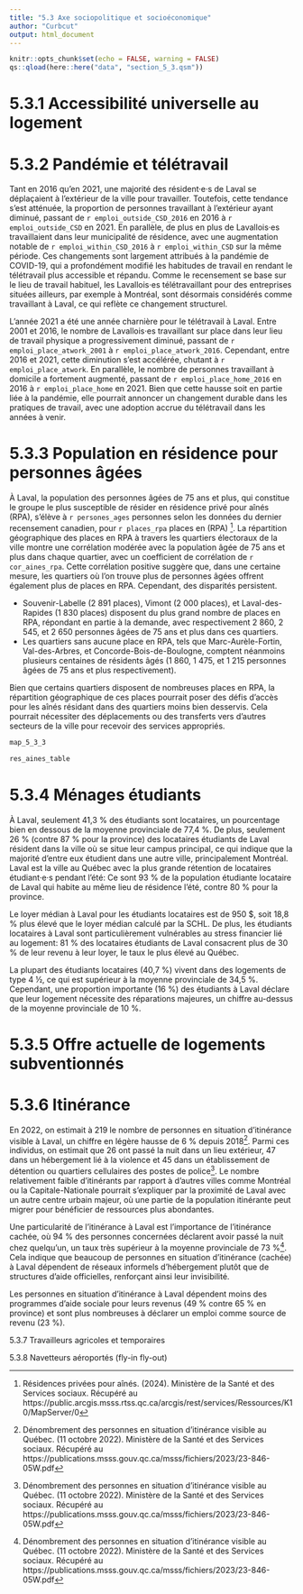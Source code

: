 ```yaml
---
title: "5.3 Axe sociopolitique et socioéconomique"
author: "Curbcut"
output: html_document
---
```


```r
knitr::opts_chunk$set(echo = FALSE, warning = FALSE)
qs::qload(here::here("data", "section_5_3.qsm"))
```

# 5.3.1 Accessibilité universelle au logement

# 5.3.2 Pandémie et télétravail

Tant en 2016 qu'en 2021, une majorité des résident·e·s de Laval se déplaçaient à l'extérieur de la ville pour travailler. Toutefois, cette tendance s'est atténuée, la proportion de personnes travaillant à l'extérieur ayant diminué, passant de `r emploi_outside_CSD_2016` en 2016 à `r emploi_outside_CSD` en 2021. En parallèle, de plus en plus de Lavallois·es travaillaient dans leur municipalité de résidence, avec une augmentation notable de `r emploi_within_CSD_2016` à `r emploi_within_CSD` sur la même période. Ces changements sont largement attribués à la pandémie de COVID-19, qui a profondément modifié les habitudes de travail en rendant le télétravail plus accessible et répandu. Comme le recensement se base sur le lieu de travail habituel, les Lavallois·es télétravaillant pour des entreprises situées ailleurs, par exemple à Montréal, sont désormais considérés comme travaillant à Laval, ce qui reflète ce changement structurel.

L'année 2021 a été une année charnière pour le télétravail à Laval. Entre 2001 et 2016, le nombre de Lavallois·es travaillant sur place dans leur lieu de travail physique a progressivement diminué, passant de `r emploi_place_atwork_2001` à `r emploi_place_atwork_2016`. Cependant, entre 2016 et 2021, cette diminution s'est accélérée, chutant à `r emploi_place_atwork`. En parallèle, le nombre de personnes travaillant à domicile a fortement augmenté, passant de `r emploi_place_home_2016` en 2016 à `r emploi_place_home` en 2021. Bien que cette hausse soit en partie liée à la pandémie, elle pourrait annoncer un changement durable dans les pratiques de travail, avec une adoption accrue du télétravail dans les années à venir.

# 5.3.3 Population en résidence pour personnes âgées

À Laval, la population des personnes âgées de 75 ans et plus, qui constitue le groupe le plus susceptible de résider en résidence privé pour aînés (RPA), s'élève à `r persones_ages` personnes selon les données du dernier recensement canadien, pour `r places_rpa` places en (RPA) ^[Résidences privées pour aînés. (2024). Ministère de la Santé et des Services sociaux. Récupéré au https://public.arcgis.msss.rtss.qc.ca/arcgis/rest/services/Ressources/K10/MapServer/0]. La répartition géographique des places en RPA à travers les quartiers électoraux de la ville montre une corrélation modérée avec la population âgée de 75 ans et plus dans chaque quartier, avec un coefficient de corrélation de `r cor_aines_rpa`. Cette corrélation positive suggère que, dans une certaine mesure, les quartiers où l'on trouve plus de personnes âgées offrent également plus de places en RPA. Cependant, des disparités persistent.

- Souvenir-Labelle (2 891 places), Vimont (2 000 places), et Laval-des-Rapides (1 830 places) disposent du plus grand nombre de places en RPA, répondant en partie à la demande, avec respectivement 2 860, 2 545, et 2 650 personnes âgées de 75 ans et plus dans ces quartiers.
- Les quartiers sans aucune place en RPA, tels que Marc-Aurèle-Fortin, Val-des-Arbres, et Concorde-Bois-de-Boulogne, comptent néanmoins plusieurs centaines de résidents âgés (1 860, 1 475, et 1 215 personnes âgées de 75 ans et plus respectivement).

Bien que certains quartiers disposent de nombreuses places en RPA, la répartition géographique de ces places pourrait poser des défis d'accès pour les aînés résidant dans des quartiers moins bien desservis. Cela pourrait nécessiter des déplacements ou des transferts vers d'autres secteurs de la ville pour recevoir des services appropriés.

```r
map_5_3_3
```

```r
res_aines_table
```

# 5.3.4 Ménages étudiants

À Laval, seulement 41,3 % des étudiants sont locataires, un pourcentage bien en dessous de la moyenne provinciale de 77,4 %. De plus, seulement 26 % (contre 87 % pour la province) des locataires étudiants de Laval résident dans la ville où se situe leur campus principal, ce qui indique que la majorité d’entre eux étudient dans une autre ville, principalement Montréal. Laval est la ville au Québec avec la plus grande rétention de locataires étudiant·e·s pendant l'été: Ce sont 93 % de la population étudiante locataire de Laval qui habite au même lieu de résidence l'été, contre 80 % pour la province.

Le loyer médian à Laval pour les étudiants locataires est de 950 $, soit 18,8 % plus élevé que le loyer médian calculé par la SCHL. De plus, les étudiants locataires à Laval sont particulièrement vulnérables au stress financier lié au logement: 81 % des locataires étudiants de Laval consacrent plus de 30 % de leur revenu à leur loyer, le taux le plus élevé au Québec. 

La plupart des étudiants locataires (40,7 %) vivent dans des logements de type 4 ½, ce qui est supérieur à la moyenne provinciale de 34,5 %. Cependant, une proportion importante (16 %) des étudiants à Laval déclare que leur logement nécessite des réparations majeures, un chiffre au-dessus de la moyenne provinciale de 10 %.

# 5.3.5 Offre actuelle de logements subventionnés

# 5.3.6 Itinérance

En 2022, on estimait à 219 le nombre de personnes en situation d’itinérance visible à Laval, un chiffre en légère hausse de 6 % depuis 2018^[Dénombrement des personnes en situation d'itinérance visible au Québec. (11 octobre 2022). Ministère de la Santé et des Services sociaux. Récupéré au https://publications.msss.gouv.qc.ca/msss/fichiers/2023/23-846-05W.pdf]. Parmi ces individus, on estimait que 26 ont passé la nuit dans un lieu extérieur, 47 dans un hébergement lié à la violence et 45 dans un établissement de détention ou quartiers cellulaires des postes de police^[Dénombrement des personnes en situation d'itinérance visible au Québec. (11 octobre 2022). Ministère de la Santé et des Services sociaux. Récupéré au https://publications.msss.gouv.qc.ca/msss/fichiers/2023/23-846-05W.pdf]. Le nombre relativement faible d'itinérants par rapport à d'autres villes comme Montréal ou la Capitale-Nationale pourrait s'expliquer par la proximité de Laval avec un autre centre urbain majeur, où une partie de la population itinérante peut migrer pour bénéficier de ressources plus abondantes.

Une particularité de l’itinérance à Laval est l’importance de l’itinérance cachée, où 94 % des personnes concernées déclarent avoir passé la nuit chez quelqu'un, un taux très supérieur à la moyenne provinciale de 73 %^[Dénombrement des personnes en situation d'itinérance visible au Québec. (11 octobre 2022). Ministère de la Santé et des Services sociaux. Récupéré au https://publications.msss.gouv.qc.ca/msss/fichiers/2023/23-846-05W.pdf]. Cela indique que beaucoup de personnes en situation d’itinérance (cachée) à Laval dépendent de réseaux informels d’hébergement plutôt que de structures d’aide officielles, renforçant ainsi leur invisibilité.

Les personnes en situation d’itinérance à Laval dépendent moins des programmes d’aide sociale pour leurs revenus (49 % contre 65 % en province) et sont plus nombreuses à déclarer un emploi comme source de revenu (23 %).

5.3.7 Travailleurs agricoles et temporaires

5.3.8 Navetteurs aéroportés (fly-in fly-out)

